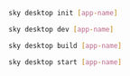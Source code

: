 ```sh
sky desktop init [app-name]
```

```sh
sky desktop dev [app-name]
```

```sh
sky desktop build [app-name]
```

```sh
sky desktop start [app-name]
```
